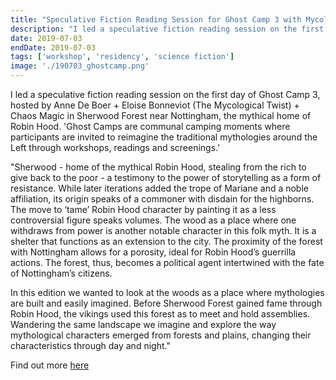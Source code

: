 ```yaml
---
title: "Speculative Fiction Reading Session for Ghost Camp 3 with Mycological Twist and Chaos Magic"
description: "I led a speculative fiction reading session on the first day of Ghost Camp 3, hosted by Anne De Boer + Eloise Bonneviot (The Mycological Twist) + Chaos Magic in Sherwood Forest near Nottingham, the mythical home of Robin Hood. 'Ghost Camps are communal camping moments where participants are invited to reimagine the traditional mythologies around the Left through workshops, readings and screenings.'"
date: 2019-07-03
endDate: 2019-07-03
tags: ['workshop', 'residency', 'science fiction']
image: './190703_ghostcamp.png'
---
```


I led a speculative fiction reading session on the first day of Ghost Camp 3, hosted by Anne De Boer + Eloise Bonneviot (The Mycological Twist) + Chaos Magic in Sherwood Forest near Nottingham, the mythical home of Robin Hood. 'Ghost Camps are communal camping moments where participants are invited to reimagine the traditional mythologies around the Left through workshops, readings and screenings.'

"Sherwood - home of the mythical Robin Hood, stealing from the rich to give back to the poor - a testimony to the power of storytelling as a form of resistance. While later iterations added the trope of Mariane and a noble affiliation, its origin speaks of a commoner with disdain for the highborns. The move to ‘tame’ Robin Hood character by painting it as a less controversial figure speaks volumes. The wood as a place where one withdraws from power is another notable character in this folk myth. It is a shelter that functions as an extension to the city. The proximity of the forest with Nottingham allows for a porosity, ideal for Robin Hood’s guerrilla actions. The forest, thus, becomes a political agent intertwined with the fate of Nottingham’s citizens.

In this edition we wanted to look at the woods as a place where mythologies are built and easily imagined. Before Sherwood Forest gained fame through Robin Hood, the vikings used this forest as to meet and hold assemblies. Wandering the same landscape we imagine and explore the way mythological characters emerged from forests and plains, changing their characteristics through day and night."

Find out more [here](https://www.chaosmagic.space/ghost-camp-robin-hood)
